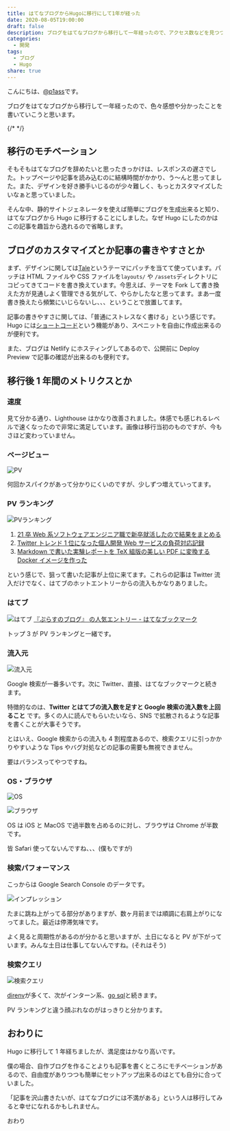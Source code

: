 ```yaml
---
title: はてなブログからHugoに移行にして1年が経った
date: 2020-08-05T19:00:00
draft: false
description: ブログをはてなブログから移行して一年経ったので、アクセス数などを見つつ感想を書いていこうと思います。
categories:
  - 開発
tags:
  - ブログ
  - Hugo
share: true
---
```


こんにちは、[@p1ass](https://twitter.com/p1ass)です。

ブログをはてなブログから移行して一年経ったので、色々感想や分かったことを書いていこうと思います。

<Twitter url="https://twitter.com/p1ass/status/1280907489551151104" />

{/* <!--more--> */}

## 移行のモチベーション

そもそもはてなブログを辞めたいと思ったきっかけは、レスポンスの遅さでした。トップページや記事を読み込むのに結構時間がかかり、う〜んと思ってました。また、デザインを好き勝手いじるのが少々難しく、もっとカスタマイズしたいなぁと思っていました。

そんな中、静的サイトジェネレータを使えば簡単にブログを生成出来ると知り、はてなブログから Hugo に移行することにしました。なぜ Hugo にしたのかはこの記事を趣旨から逸れるので省略します。

## ブログのカスタマイズとか記事の書きやすさとか

まず、デザインに関しては[Tale](https://github.com/EmielH/tale-hugo/)というテーマにパッチを当てて使っています。パッチは HTML ファイルや CSS ファイルを`layouts/` や `/assets`ディレクトリにコピってきてコードを書き換えています。今思えば、テーマを Fork して書き換えた方が見通しよく管理できる気がして、やらかしたなと思ってます。まあ一度書き換えたら頻繁にいじらないし、、、ということで放置してます。

記事の書きやすさに関しては、「普通にストレスなく書ける」という感じです。Hugo には[ショートコード](https://gohugo.io/content-management/shortcodes/)という機能があり、スペニットを自由に作成出来るのが便利です。

また、ブログは Netlify にホスティングしてあるので、公開前に Deploy Preview で記事の確認が出来るのも便利です。

## 移行後 1 年間のメトリクスとか

### 速度

見て分かる通り、Lighthouse はかなり改善されました。体感でも感じれるレベルで速くなったので非常に満足しています。画像は移行当初のものですが、今もさほど変わっていません。

<Twitter url="https://twitter.com/p1ass/status/1147207034019860481" />

### ページビュー

![PV](pv.png)

何回かスパイクがあって分かりにくいのですが、少しずつ増えていってます。

### PV ランキング

![PVランキング](pv_ranking.png)

1. [21 卒 Web 系ソフトウェアエンジニア職で新卒就活したので結果をまとめる](/posts/job-hunting-2021/)
1. [Twitter トレンド 1 位になった個人開発 Web サービスの負荷対応記録](/posts/midare)
1. [Markdown で書いた実験レポートを TeX 組版の美しい PDF に変換する Docker イメージを作った](/posts/mdtopdf)

という感じで、狙って書いた記事が上位に来てます。これらの記事は Twitter 流入だけでなく、はてブのホットエントリーからの流入もかなりありました。

### はてブ

![はてブ](hateb.png)
[『ぷらすのブログ』 の人気エントリー - はてなブックマーク](https://b.hatena.ne.jp/entrylist?url=https%3A%2F%2Fblog.p1ass.com%2F&sort=count)

トップ 3 が PV ランキングと一緒です。

### 流入元

![流入元](traffic.png)

Google 検索が一番多いです。次に Twitter、直接、はてなブックマークと続きます。

特徴的なのは、**Twitter とはてブの流入数を足すと Google 検索の流入数を上回ること** です。多くの人に読んでもらいたいなら、SNS で拡散されるような記事を書くことが大事そうです。

とはいえ、Google 検索からの流入も 4 割程度あるので、検索クエリに引っかかりやすいような Tips やバグ対処などの記事の需要も無視できません。

要はバランスってやつですね。

### OS・ブラウザ

![OS](os.png)

![ブラウザ](browser.png)

OS は iOS と MacOS で過半数を占めるのに対し、ブラウザは Chrome が半数です。

皆 Safari 使ってないんですね、、、(僕もですが)

### 検索パフォーマンス

こっからは Google Search Console のデータです。

![インプレッション](imp.png)

たまに跳ね上がってる部分がありますが、数ヶ月前までは順調に右肩上がりになってました。最近は停滞気味です。

よく見ると周期性があるのが分かると思いますが、土日になると PV が下がっています。みんな土日は仕事してないんですね。(それはそう)

### 検索クエリ

![検索クエリ](query.png)

[direnv](/posts/direnv-dotenv)が多くて、次がインターン系、[go sql](/posts/go-database-sql-wrapper)と続きます。

PV ランキングと違う顔ぶれなのがはっきりと分かります。

## おわりに

Hugo に移行して 1 年経ちましたが、満足度はかなり高いです。

僕の場合、自作ブログを作ることよりも記事を書くところにモチベーションがあるので、自由度がありつつも簡単にセットアップ出来るのはとても自分に合っていました。

「記事を沢山書きたいが、はてなブログには不満がある」という人は移行してみると幸せになれるかもしれません。

おわり

